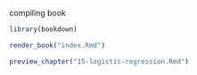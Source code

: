 compiling book

```r
library(bookdown)
```

```r
render_book("index.Rmd")
```


```r
preview_chapter("15-logistic-regression.Rmd")
```

